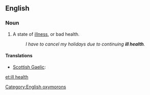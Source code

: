 ==English==

===Noun===
{{en-noun|sg=[[ill]] [[health]]|-}}

# {{idiomatic}} A state of [[illness]], or bad health. 
#: ''I have to cancel my holidays due to continuing '''ill health'''.''

<!--I make this entry as idiomatic as the term is confusing for English L2 speakers, because "bad health" is expected. The coupling of "ill" + "health" is contradictory.-->

====Translations====
{{trans-top|state of bad health}}
* [[Scottish Gaelic]]: {{t-|gd|euslaint|f|xs=Scottish Gaelic}}
{{trans-mid}}
{{trans-bottom}}

[[Category:English oxymorons]]

[[et:ill health]]